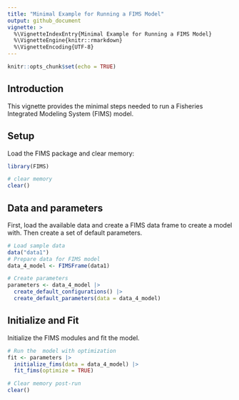```yaml
---
title: "Minimal Example for Running a FIMS Model"
output: github_document
vignette: >
  %\VignetteIndexEntry{Minimal Example for Running a FIMS Model}
  %\VignetteEngine{knitr::rmarkdown}
  %\VignetteEncoding{UTF-8}
---
```



```r
knitr::opts_chunk$set(echo = TRUE)
```

## Introduction

This vignette provides the minimal steps needed to run a Fisheries Integrated Modeling System (FIMS) model.

## Setup

Load the FIMS package and clear memory:
```r
library(FIMS)

# clear memory
clear()
```

## Data and parameters

First, load the available data and create a FIMS data frame to create a model with. Then create a set of default parameters.
```r
# Load sample data
data("data1")
# Prepare data for FIMS model
data_4_model <- FIMSFrame(data1)

# Create parameters
parameters <- data_4_model |>
  create_default_configurations() |>
  create_default_parameters(data = data_4_model)
```

## Initialize and Fit

Initialize the FIMS modules and fit the model.
```r
# Run the  model with optimization
fit <- parameters |>
  initialize_fims(data = data_4_model) |>
  fit_fims(optimize = TRUE)

# Clear memory post-run
clear()
```
